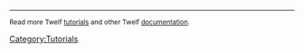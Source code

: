 <hr>
<small>Read more Twelf [[tutorial]]s and other Twelf [[documentation]].</small>

<includeonly><!-- template isn't in the category, only uses of it -->[[Category:Tutorials]]</includeonly>